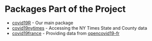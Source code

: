 # Packages Part of the Project
- [covid19R](https://github.com/Covid19R/covid19R) -  Our main package  
- [covid19nytimes](https://github.com/Covid19R/covid19nytimes) - Accessing the NY Times State and County data 
- [covid19france](https://github.com/Covid19R/covid19france) - Providing data from [opencovid19-fr](https://github.com/opencovid19-fr/data)